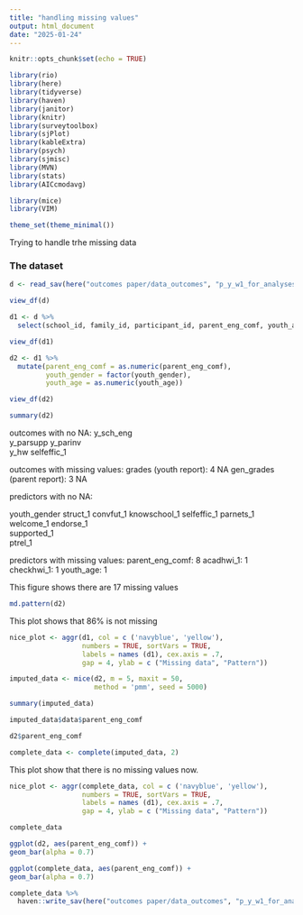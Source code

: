 ```yaml
---
title: "handling missing values"
output: html_document
date: "2025-01-24"
---
```


```r
knitr::opts_chunk$set(echo = TRUE)

library(rio)
library(here)
library(tidyverse)
library(haven)
library(janitor)
library(knitr)
library(surveytoolbox)
library(sjPlot)
library(kableExtra)
library(psych)
library(sjmisc)
library(MVN)
library(stats)
library(AICcmodavg)

library(mice)
library(VIM)

theme_set(theme_minimal())
```

Trying to handle trhe missing data 

### The dataset ###

```r
d <- read_sav(here("outcomes paper/data_outcomes", "p_y_w1_for_analysesjan25.sav")) # 94 rows

view_df(d)
```


```r
d1 <- d %>%
  select(school_id, family_id, participant_id, parent_eng_comf, youth_age, youth_gender, acadhwi_1, checkhwi_1, checkhwi_1, struct_1, convfut_1, knowschool_1, selfeffic_1, parnets_1, welcome_1, endorse_1, supported_1, ptrel_1, y_sch_eng, y_parsupp, y_parinv, y_hw, gen_grades, grades)

view_df(d1)
```

```r
d2 <- d1 %>%
  mutate(parent_eng_comf = as.numeric(parent_eng_comf),
         youth_gender = factor(youth_gender),
         youth_age = as.numeric(youth_age))

view_df(d2)
```


```r
summary(d2)
```

outcomes with no NA:
y_sch_eng       
y_parsupp
y_parinv          
y_hw 
selfeffic_1 


outcomes with missing values:
grades (youth report): 4 NA
gen_grades (parent report):  3 NA

predictors with no NA:

youth_gender
struct_1
convfut_1
knowschool_1
selfeffic_1
parnets_1
welcome_1
endorse_1      
supported_1      
ptrel_1

predictors with missing values:
parent_eng_comf: 8 
acadhwi_1:  1      
checkhwi_1: 1
youth_age: 1


This figure shows there are 17 missing values

```r
md.pattern(d2)
```

This plot shows that 86% is not missing 
```r
nice_plot <- aggr(d1, col = c ('navyblue', 'yellow'),
                  numbers = TRUE, sortVars = TRUE,
                  labels = names (d1), cex.axis = .7,
                  gap = 4, ylab = c ("Missing data", "Pattern"))
```

```r
imputed_data <- mice(d2, m = 5, maxit = 50,
                     method = 'pmm', seed = 5000)

summary(imputed_data)

imputed_data$data$parent_eng_comf
```

```r
d2$parent_eng_comf
```
```r
complete_data <- complete(imputed_data, 2)
```
This plot show that there is no missing values now. 
```r
nice_plot <- aggr(complete_data, col = c ('navyblue', 'yellow'),
                  numbers = TRUE, sortVars = TRUE,
                  labels = names (d1), cex.axis = .7,
                  gap = 4, ylab = c ("Missing data", "Pattern"))
```
```r
complete_data
```

```r
ggplot(d2, aes(parent_eng_comf)) +
geom_bar(alpha = 0.7)
```
```r
ggplot(complete_data, aes(parent_eng_comf)) +
geom_bar(alpha = 0.7)
```

```r
complete_data %>%
  haven::write_sav(here("outcomes paper/data_outcomes", "p_y_w1_for_analysesjan25_imputted.sav"))
```

